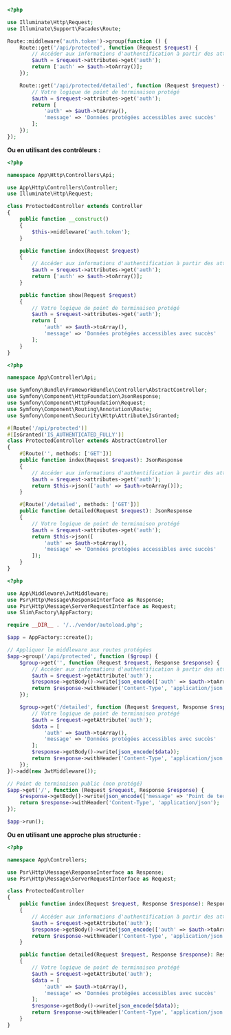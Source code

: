 
<Tabs groupId="api-framework">
  <TabItem value="laravel" label="Laravel">

```php title="routes/api.php"
<?php

use Illuminate\Http\Request;
use Illuminate\Support\Facades\Route;

Route::middleware('auth.token')->group(function () {
    Route::get('/api/protected', function (Request $request) {
        // Accéder aux informations d'authentification à partir des attributs de la requête
        $auth = $request->attributes->get('auth');
        return ['auth' => $auth->toArray()];
    });

    Route::get('/api/protected/detailed', function (Request $request) {
        // Votre logique de point de terminaison protégé
        $auth = $request->attributes->get('auth');
        return [
            'auth' => $auth->toArray(),
            'message' => 'Données protégées accessibles avec succès'
        ];
    });
});
```

**Ou en utilisant des contrôleurs :**

```php title="app/Http/Controllers/Api/ProtectedController.php"
<?php

namespace App\Http\Controllers\Api;

use App\Http\Controllers\Controller;
use Illuminate\Http\Request;

class ProtectedController extends Controller
{
    public function __construct()
    {
        $this->middleware('auth.token');
    }

    public function index(Request $request)
    {
        // Accéder aux informations d'authentification à partir des attributs de la requête
        $auth = $request->attributes->get('auth');
        return ['auth' => $auth->toArray()];
    }

    public function show(Request $request)
    {
        // Votre logique de point de terminaison protégé
        $auth = $request->attributes->get('auth');
        return [
            'auth' => $auth->toArray(),
            'message' => 'Données protégées accessibles avec succès'
        ];
    }
}
```

  </TabItem>
  <TabItem value="symfony" label="Symfony">

```php title="src/Controller/Api/ProtectedController.php"
<?php

namespace App\Controller\Api;

use Symfony\Bundle\FrameworkBundle\Controller\AbstractController;
use Symfony\Component\HttpFoundation\JsonResponse;
use Symfony\Component\HttpFoundation\Request;
use Symfony\Component\Routing\Annotation\Route;
use Symfony\Component\Security\Http\Attribute\IsGranted;

#[Route('/api/protected')]
#[IsGranted('IS_AUTHENTICATED_FULLY')]
class ProtectedController extends AbstractController
{
    #[Route('', methods: ['GET'])]
    public function index(Request $request): JsonResponse
    {
        // Accéder aux informations d'authentification à partir des attributs de la requête
        $auth = $request->attributes->get('auth');
        return $this->json(['auth' => $auth->toArray()]);
    }

    #[Route('/detailed', methods: ['GET'])]
    public function detailed(Request $request): JsonResponse
    {
        // Votre logique de point de terminaison protégé
        $auth = $request->attributes->get('auth');
        return $this->json([
            'auth' => $auth->toArray(),
            'message' => 'Données protégées accessibles avec succès'
        ]);
    }
}
```

  </TabItem>
  <TabItem value="slim" label="Slim">

```php title="public/index.php"
<?php

use App\Middleware\JwtMiddleware;
use Psr\Http\Message\ResponseInterface as Response;
use Psr\Http\Message\ServerRequestInterface as Request;
use Slim\Factory\AppFactory;

require __DIR__ . '/../vendor/autoload.php';

$app = AppFactory::create();

// Appliquer le middleware aux routes protégées
$app->group('/api/protected', function ($group) {
    $group->get('', function (Request $request, Response $response) {
        // Accéder aux informations d'authentification à partir des attributs de la requête
        $auth = $request->getAttribute('auth');
        $response->getBody()->write(json_encode(['auth' => $auth->toArray()]));
        return $response->withHeader('Content-Type', 'application/json');
    });

    $group->get('/detailed', function (Request $request, Response $response) {
        // Votre logique de point de terminaison protégé
        $auth = $request->getAttribute('auth');
        $data = [
            'auth' => $auth->toArray(),
            'message' => 'Données protégées accessibles avec succès'
        ];
        $response->getBody()->write(json_encode($data));
        return $response->withHeader('Content-Type', 'application/json');
    });
})->add(new JwtMiddleware());

// Point de terminaison public (non protégé)
$app->get('/', function (Request $request, Response $response) {
    $response->getBody()->write(json_encode(['message' => 'Point de terminaison public']));
    return $response->withHeader('Content-Type', 'application/json');
});

$app->run();
```

**Ou en utilisant une approche plus structurée :**

```php title="src/Controllers/ProtectedController.php"
<?php

namespace App\Controllers;

use Psr\Http\Message\ResponseInterface as Response;
use Psr\Http\Message\ServerRequestInterface as Request;

class ProtectedController
{
    public function index(Request $request, Response $response): Response
    {
        // Accéder aux informations d'authentification à partir des attributs de la requête
        $auth = $request->getAttribute('auth');
        $response->getBody()->write(json_encode(['auth' => $auth->toArray()]));
        return $response->withHeader('Content-Type', 'application/json');
    }

    public function detailed(Request $request, Response $response): Response
    {
        // Votre logique de point de terminaison protégé
        $auth = $request->getAttribute('auth');
        $data = [
            'auth' => $auth->toArray(),
            'message' => 'Données protégées accessibles avec succès'
        ];
        $response->getBody()->write(json_encode($data));
        return $response->withHeader('Content-Type', 'application/json');
    }
}
```

  </TabItem>
</Tabs>
